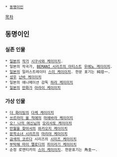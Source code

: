  * [[동명이인]]

[[목차]]

== 동명이인 ==
=== 실존 인물 ===
 * [[일본]]의 [[작가]] [[시구사와 케이이치]].
 * 일본의 작곡가, [[BEMANI 시리즈의 아티스트]] [[우에노 케이이치]].
 * [[일본]]의 일러스트레이터 [[스미 케이이치]]. 한문 표기는 純珪一.
 * [[성우]] [[난바 케이이치]]
 * 일본의 애니메이션 감독 [[하라 케이이치]]
 * [[일본]]의 [[만화가]] [[아라이 케이이치]]

=== 가상 인물 ===
 * [[더 화이팅]]의 [[다케 케이이치]]
 * [[쓰르라미 울 적에]]의 [[마에바라 케이이치]]
 * [[오! 나의 여신님]]의 [[모리사토 케이이치]]
 * [[만월을 찾아서]]의 [[와카오지 케이이치]]
 * [[문학소녀 시리즈]]의 [[마리야 케이이치]]
 * [[금색의 코르다]] 시리즈의 [[시미즈 케이이치]]
 * [[부탁해 마이 멜로디]]의 [[히이라기 케이이치]]
 * 순정 로맨티카의 [[스미 케이이치]]. 한문표기는 角圭一.
